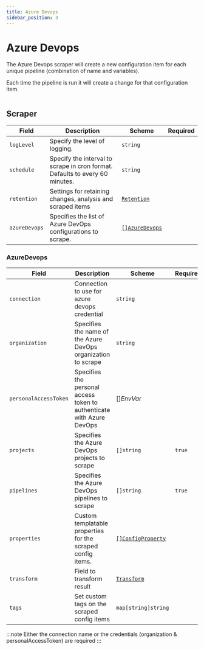 ```yaml
---
title: Azure Devops
sidebar_position: 3
---
```



# <AzureDevopsPipeline/> Azure Devops

The Azure Devops scraper will create a new configuration item for each unique pipeline (combination of name and variables).

Each time the pipeline is run it will create a change for that configuration item.

```yaml title="azure-devops-scraper.yaml" file=../../../modules/config-db/fixtures/azure-devops.yaml
```

## Scraper

| Field         | Description                                                                  | Scheme                                       | Required |
| ------------- | ---------------------------------------------------------------------------- | -------------------------------------------- | -------- |
| `logLevel`    | Specify the level of logging.                                                | `string`                                     |          |
| `schedule`    | Specify the interval to scrape in cron format. Defaults to every 60 minutes. | `string`                                     |          |
| `retention`   | Settings for retaining changes, analysis and scraped items                   | [`Retention`](/config-db/concepts/retention) |          |
| `azureDevops` | Specifies the list of Azure DevOps configurations to scrape.                 | [`[]AzureDevops`](#azuredevops-1)            |          |

### AzureDevops

| Field                 | Description                                                           | Scheme                                           | Required |
| --------------------- | --------------------------------------------------------------------- | ------------------------------------------------ | -------- |
| `connection`          | Connection to use for azure devops credential                         | `string`                                         |          |
| `organization`        | Specifies the name of the Azure DevOps organization to scrape         | `string`                                         |          |
| `personalAccessToken` | Specifies the personal access token to authenticate with Azure DevOps | <CommonLink to="secrets">[]_EnvVar_</CommonLink> |          |
| `projects`            | Specifies the Azure DevOps projects to scrape                         | `[]string`                                       | `true`   |
| `pipelines`           | Specifies the Azure DevOps pipelines to scrape                        | `[]string`                                       | `true`   |
| `properties`          | Custom templatable properties for the scraped config items.           | [`[]ConfigProperty`](/reference/config-db/properties)   |          |
| `transform`       | Field to transform result                                                                        | [`Transform`](/config-db/concepts/transform)                        |          |
| `tags`                | Set custom tags on the scraped config items                           | `map[string]string`                              |          |

:::note
Either the connection name or the credentials (organization & personalAccessToken) are required
:::
